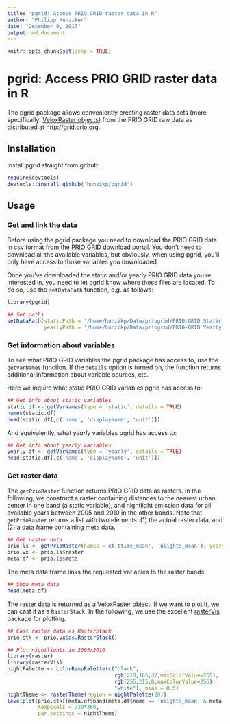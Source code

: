 ```yaml
---
title: "pgrid: Access PRIO GRID raster data in R"
author: "Philipp Hunziker"
date: "December 9, 2017"
output: md_document
---
```


```r
knitr::opts_chunk$set(echo = TRUE)
```

# pgrid: Access PRIO GRID raster data in R

The pgrid package allows conveniently creating raster data sets (more specifically: [VeloxRaster objects](https://github.com/hunzikp/velox)) from the PRIO GRID raw data as distributed at <http://grid.prio.org>. 

## Installation

Install pgrid straight from github:

```r
require(devtools)
devtools::install_github('hunzikp/pgrid')
```

## Usage

### Get and link the data

Before using the pgrid package you need to download the PRIO GRID data in csv format from the  [PRIO GRID download portal](http://grid.prio.org/#/download). 
You don't need to download all the available variables, but obviously, when using pgrid, you'll only have access to those variables you downloaded.

Once you've downloaded the static and/or yearly PRIO GRID data you're interested in, you need to let pgrid know where those files are located. To do so, use the `setDataPath` function, e.g. as follows:

```r
library(pgrid)

## Set paths
setDataPath(staticPath = '/home/hunzikp/Data/priogrid/PRIO-GRID Static Variables - 2017-12-08.csv',
            yearlyPath = '/home/hunzikp/Data/priogrid/PRIO-GRID Yearly Variables for 1946-2014 - 2017-12-08.csv')
```


### Get information about variables

To see what PRIO GRID variables the pgrid package has access to, use the `getVarNames` function. If the `details` option is turned on, the function returns additional information about variable sources, etc.

Here we inquire what *static* PRIO GRID variables pgrid has access to:
```r
## Get info about static variables
static.df <- getVarNames(type = 'static', details = TRUE)
names(static.df)
head(static.df[,c('name', 'displayName', 'unit')])
```
And equivalently, what *yearly* variables pgrid has access to:
```r
## Get info about yearly variables
yearly.df <- getVarNames(type = 'yearly', details = TRUE)
head(static.df[,c('name', 'displayName', 'unit')])
```

### Get raster data

The `getPrioRaster` function returns PRIO GRID data as rasters. 
In the following, we construct a raster containing distances to the nearest urban center in one band (a static variable), and nightlight emission data for all available years between 2005 and 2010 in the other bands.
Note that `getPrioRaster` returns a list with two elements: (1) the actual raster data, and (2) a data frame containing meta data. 

```r
## Get raster data
prio.ls <- getPrioRaster(names = c('ttime_mean', 'nlights_mean'), years = 2005:2010)
prio.vx <- prio.ls$raster
meta.df <- prio.ls$meta
```

The meta data frame links the requested variables to the raster bands:

```r
## Show meta data
head(meta.df)
```

The raster data is returned as a [VeloxRaster object](https://github.com/hunzikp/velox). If we want to plot it, we can cast it as a `RasterStack`. In the following, we use the excellent [rasterVis](https://oscarperpinan.github.io/rastervis/) package for plotting.

```r
## Cast raster data as RasterStack
prio.stk <- prio.vx$as.RasterStack()

## Plot nightlights in 2005/2010
library(raster)
library(rasterVis)
nightPalette <- colorRampPalette(c("black", 
                                   rgb(218,165,32,maxColorValue=255), 
                                   rgb(255,215,0,maxColorValue=255), 
                                   "white"), bias = 0.5)
nightTheme <- rasterTheme(region = nightPalette(20))
levelplot(prio.stk[[meta.df$band[meta.df$name == 'nlights_mean' & meta.df$year %in% c(2005,2010)]]], 
          maxpixels = 720*360, 
          par.settings = nightTheme)
```







